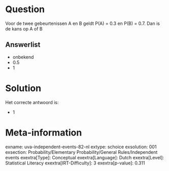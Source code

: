 Question
========

Voor de twee gebeurtenissen A en B geldt P(A) = 0.3 en P(B) = 0.7. Dan
is de kans op A of B

Answerlist
----------

* onbekend
* 0.5
* 1

Solution
========

Het correcte antwoord is: 

* 1

Meta-information
================
exname: uva-independent-events-82-nl
extype: schoice
exsolution: 001
exsection: Probability/Elementary Probability/General Rules/Independent events
exextra[Type]: Conceptual
exextra[Language]: Dutch
exextra[Level]: Statistical Literacy
exextra[IRT-Difficulty]: 3
exextra[p-value]: 0.311
